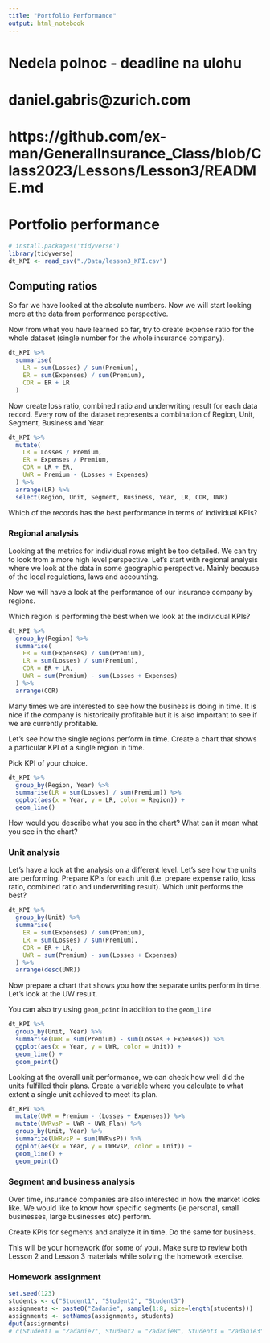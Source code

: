 ```yaml
---
title: "Portfolio Performance"
output: html_notebook
---
```


# Nedela polnoc - deadline na ulohu
# daniel.gabris@zurich.com

# https://github.com/ex-man/GeneralInsurance_Class/blob/Class2023/Lessons/Lesson3/README.md


# Portfolio performance

```r
# install.packages('tidyverse')
library(tidyverse)
dt_KPI <- read_csv("./Data/lesson3_KPI.csv")
```

## Computing ratios
So far we have looked at the absolute numbers. Now we will start looking more at the data from performance perspective.

Now from what you have learned so far, try to create expense ratio for the whole dataset (single number for the whole insurance company).

```r
dt_KPI %>%
  summarise(
    LR = sum(Losses) / sum(Premium),
    ER = sum(Expenses) / sum(Premium),
    COR = ER + LR
  )
```

Now create loss ratio, combined ratio and underwriting result for each data record. Every row of the dataset represents a combination of Region, Unit, Segment, Business and Year.

```r
dt_KPI %>%
  mutate(
    LR = Losses / Premium,
    ER = Expenses / Premium,
    COR = LR + ER,
    UWR = Premium - (Losses + Expenses)
  ) %>%
  arrange(LR) %>% 
  select(Region, Unit, Segment, Business, Year, LR, COR, UWR)
```

Which of the records has the best performance in terms of individual KPIs?

### Regional analysis
Looking at the metrics for individual rows might be too detailed. We can try to look from a more high level perspective. Let's start with regional analysis where we look at the data in some geographic perspective. Mainly because of the local regulations, laws and accounting.

Now we will have a look at the performance of our insurance company by regions.

Which region is performing the best when we look at the individual KPIs?

```r
dt_KPI %>%
  group_by(Region) %>%
  summarise(
    ER = sum(Expenses) / sum(Premium),
    LR = sum(Losses) / sum(Premium),
    COR = ER + LR,
    UWR = sum(Premium) - sum(Losses + Expenses)
  ) %>%
  arrange(COR)
```

Many times we are interested to see how the business is doing in time. It is nice if the company is historically profitable but it is also important to see if we are currently profitable.

Let's see how the single regions perform in time. Create a chart that shows a particular KPI of a single region in time.

Pick KPI of your choice.

```r
dt_KPI %>% 
  group_by(Region, Year) %>% 
  summarise(LR = sum(Losses) / sum(Premium)) %>%
  ggplot(aes(x = Year, y = LR, color = Region)) +
  geom_line()
```

How would you describe what you see in the chart? What can it mean what you see in the chart?


### Unit analysis
Let's have a look at the analysis on a different level. Let's see how the units are performing. Prepare KPIs for each unit (i.e. prepare expense ratio, loss ratio, combined ratio and underwriting result). Which unit performs the best?

```r
dt_KPI %>%
  group_by(Unit) %>%
  summarise(
    ER = sum(Expenses) / sum(Premium),
    LR = sum(Losses) / sum(Premium),
    COR = ER + LR,
    UWR = sum(Premium) - sum(Losses + Expenses)
  ) %>%
  arrange(desc(UWR))
```

Now prepare a chart that shows you how the separate units perform in time. Let's look at the UW result.

You can also try using `geom_point` in addition to the `geom_line`

```r
dt_KPI %>% 
  group_by(Unit, Year) %>% 
  summarise(UWR = sum(Premium) - sum(Losses + Expenses)) %>%
  ggplot(aes(x = Year, y = UWR, color = Unit)) +
  geom_line() + 
  geom_point()
```

Looking at the overall unit performance, we can check how well did the units fulfilled their plans. Create a variable where you calculate to what extent a single unit achieved to meet its plan.

```r
dt_KPI %>%
  mutate(UWR = Premium - (Losses + Expenses)) %>%
  mutate(UWRvsP = UWR - UWR_Plan) %>%
  group_by(Unit, Year) %>%
  summarize(UWRvsP = sum(UWRvsP)) %>%
  ggplot(aes(x = Year, y = UWRvsP, color = Unit)) +
  geom_line() + 
  geom_point()
```

### Segment and business analysis

Over time, insurance companies are also interested in how the market looks like. We would like to know how specific segments (ie personal, small businesses, large businesses etc) perform.

Create KPIs for segments and analyze it in time. Do the same for business.

This will be your homework (for some of you). Make sure to review both Lesson 2 and Lesson 3 materials while solving the homework exercise.

### Homework assignment
```r
set.seed(123)
students <- c("Student1", "Student2", "Student3")
assignments <- paste0("Zadanie", sample(1:8, size=length(students)))
assignments <- setNames(assignments, students)
dput(assignments)
# c(Student1 = "Zadanie7", Student2 = "Zadanie8", Student3 = "Zadanie3")
```


